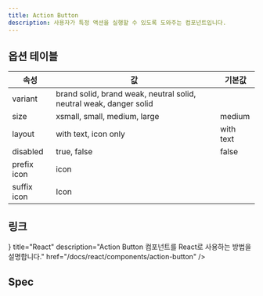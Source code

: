 ```yaml
---
title: Action Button
description: 사용자가 특정 액션을 실행할 수 있도록 도와주는 컴포넌트입니다.
---
```


<SanityContent title="action-button" />

## 옵션 테이블

| 속성        | 값                                                                 | 기본값    |
| ----------- | ------------------------------------------------------------------ | --------- |
| variant     | brand solid, brand weak, neutral solid, neutral weak, danger solid |           |
| size        | xsmall, small, medium, large                                       | medium    |
| layout      | with text, icon only                                               | with text |
| disabled    | true, false                                                        | false     |
| prefix icon | icon                                                               |           |
| suffix icon | Icon                                                               |           |

## 링크

<Cards>
  <Card
    icon={<AtomIcon />}
    title="React"
    description="Action Button 컴포넌트를 React로 사용하는 방법을 설명합니다."
    href="/docs/react/components/action-button"
  />
</Cards>

## Spec

<ComponentSpecBlock id="action-button" />
